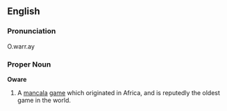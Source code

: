 ==English==
{{wikipedia}}
===Pronunciation===
{{rfc}}
O.warr.ay
===Proper Noun===
'''Oware'''
# A [[mancala]] [[game]] which originated in Africa, and is reputedly the oldest game in the world.